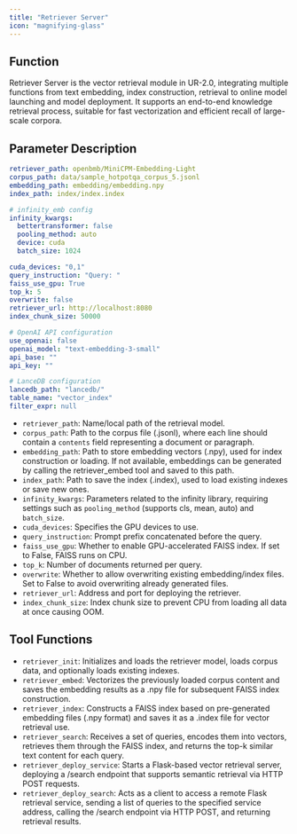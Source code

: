 ```yaml
---
title: "Retriever Server"
icon: "magnifying-glass"
---
```


## Function

Retriever Server is the vector retrieval module in UR-2.0, integrating multiple functions from text embedding, index construction, retrieval to online model launching and model deployment. It supports an end-to-end knowledge retrieval process, suitable for fast vectorization and efficient recall of large-scale corpora.

## Parameter Description

```yaml servers/retriever/parameter.yaml icon="/images/yaml.svg"
retriever_path: openbmb/MiniCPM-Embedding-Light
corpus_path: data/sample_hotpotqa_corpus_5.jsonl
embedding_path: embedding/embedding.npy
index_path: index/index.index

# infinity_emb config
infinity_kwargs:
  bettertransformer: false
  pooling_method: auto
  device: cuda
  batch_size: 1024

cuda_devices: "0,1"
query_instruction: "Query: "
faiss_use_gpu: True
top_k: 5
overwrite: false
retriever_url: http://localhost:8080
index_chunk_size: 50000

# OpenAI API configuration
use_openai: false
openai_model: "text-embedding-3-small"
api_base: ""
api_key: ""

# LanceDB configuration
lancedb_path: "lancedb/"
table_name: "vector_index"
filter_expr: null
```

- `retriever_path`: Name/local path of the retrieval model.
- `corpus_path`: Path to the corpus file (.jsonl), where each line should contain a `contents` field representing a document or paragraph.
- `embedding_path`: Path to store embedding vectors (.npy), used for index construction or loading. If not available, embeddings can be generated by calling the retriever_embed tool and saved to this path.
- `index_path`: Path to save the index (.index), used to load existing indexes or save new ones.
- `infinity_kwargs`: Parameters related to the infinity library, requiring settings such as `pooling_method` (supports cls, mean, auto) and `batch_size`.
- `cuda_devices`: Specifies the GPU devices to use.
- `query_instruction`: Prompt prefix concatenated before the query.
- `faiss_use_gpu`: Whether to enable GPU-accelerated FAISS index. If set to False, FAISS runs on CPU.
- `top_k`: Number of documents returned per query.
- `overwrite`: Whether to allow overwriting existing embedding/index files. Set to False to avoid overwriting already generated files.
- `retriever_url`: Address and port for deploying the retriever.
- `index_chunk_size`: Index chunk size to prevent CPU from loading all data at once causing OOM.

## Tool Functions

- `retriever_init`: Initializes and loads the retriever model, loads corpus data, and optionally loads existing indexes.
- `retriever_embed`: Vectorizes the previously loaded corpus content and saves the embedding results as a .npy file for subsequent FAISS index construction.
- `retriever_index`: Constructs a FAISS index based on pre-generated embedding files (.npy format) and saves it as a .index file for vector retrieval use.
- `retriever_search`: Receives a set of queries, encodes them into vectors, retrieves them through the FAISS index, and returns the top-k similar text content for each query.
- `retriever_deploy_service`: Starts a Flask-based vector retrieval server, deploying a /search endpoint that supports semantic retrieval via HTTP POST requests.
- `retriever_deploy_search`: Acts as a client to access a remote Flask retrieval service, sending a list of queries to the specified service address, calling the /search endpoint via HTTP POST, and returning retrieval results.
